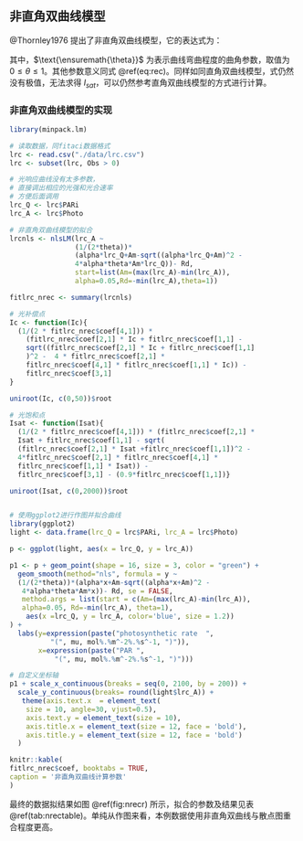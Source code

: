 ## 非直角双曲线模型

@Thornley1976 提出了非直角双曲线模型，它的表达式为：

\begin{equation}
P_{n} = \frac{\alpha I + P_{nmax} \sqrt{(\alpha I + P_{nmax})^{2} - 4  \theta \alpha I P_{nmax}}}{2 \theta} - R_{d}
(\#eq:nrec)
\end{equation}

其中，$\text{\ensuremath{\theta}}$ 为表示曲线弯曲程度的曲角参数，取值为$0\leq \theta \leq 1$。其他参数意义同式 \@ref(eq:rec)。同样如同直角双曲线模型，式仍然没有极值，无法求得 $I_{sat}$，可以仍然参考直角双曲线模型的方式进行计算。

### 非直角双曲线模型的实现


```r
library(minpack.lm)

# 读取数据，同fitaci数据格式
lrc <- read.csv("./data/lrc.csv")
lrc <- subset(lrc, Obs > 0)

# 光响应曲线没有太多参数，
# 直接调出相应的光强和光合速率
# 方便后面调用
lrc_Q <- lrc$PARi
lrc_A <- lrc$Photo 

# 非直角双曲线模型的拟合
lrcnls <- nlsLM(lrc_A ~ 
                (1/(2*theta))*
                (alpha*lrc_Q+Am-sqrt((alpha*lrc_Q+Am)^2 - 
                4*alpha*theta*Am*lrc_Q))- Rd,
                start=list(Am=(max(lrc_A)-min(lrc_A)),
                alpha=0.05,Rd=-min(lrc_A),theta=1)) 

fitlrc_nrec <- summary(lrcnls)

# 光补偿点
Ic <- function(Ic){
  (1/(2 * fitlrc_nrec$coef[4,1])) * 
    (fitlrc_nrec$coef[2,1] * Ic + fitlrc_nrec$coef[1,1] - 
    sqrt((fitlrc_nrec$coef[2,1] * Ic + fitlrc_nrec$coef[1,1]
    )^2 -  4 * fitlrc_nrec$coef[2,1] * 
    fitlrc_nrec$coef[4,1] * fitlrc_nrec$coef[1,1] * Ic)) -
    fitlrc_nrec$coef[3,1]
}

uniroot(Ic, c(0,50))$root  

# 光饱和点
Isat <- function(Isat){
  (1/(2 * fitlrc_nrec$coef[4,1])) * (fitlrc_nrec$coef[2,1] * 
  Isat + fitlrc_nrec$coef[1,1] - sqrt(
  (fitlrc_nrec$coef[2,1] * Isat +fitlrc_nrec$coef[1,1])^2 - 
  4*fitlrc_nrec$coef[2,1] * fitlrc_nrec$coef[4,1] * 
  fitlrc_nrec$coef[1,1] * Isat)) - 
  fitlrc_nrec$coef[3,1] - (0.9*fitlrc_nrec$coef[1,1])}

uniroot(Isat, c(0,2000))$root


# 使用ggplot2进行作图并拟合曲线
library(ggplot2)
light <- data.frame(lrc_Q = lrc$PARi, lrc_A = lrc$Photo)

p <- ggplot(light, aes(x = lrc_Q, y = lrc_A))

p1 <- p + geom_point(shape = 16, size = 3, color = "green") + 
  geom_smooth(method="nls", formula = y ~ 
  (1/(2*theta))*(alpha*x+Am-sqrt((alpha*x+Am)^2 - 
   4*alpha*theta*Am*x))- Rd, se = FALSE,
   method.args = list(start = c(Am=(max(lrc_A)-min(lrc_A)), 
   alpha=0.05, Rd=-min(lrc_A), theta=1), 
    aes(x =lrc_Q, y = lrc_A, color='blue', size = 1.2))
) +
  labs(y=expression(paste("photosynthetic rate  ", 
          "(", mu, mol%.%m^-2%.%s^-1, ")")), 
       x=expression(paste("PAR ", 
           "(", mu, mol%.%m^-2%.%s^-1, ")")))

# 自定义坐标轴
p1 + scale_x_continuous(breaks = seq(0, 2100, by = 200)) +  
  scale_y_continuous(breaks= round(light$lrc_A)) +
   theme(axis.text.x  = element_text(
    size = 10, angle=30, vjust=0.5), 
    axis.text.y = element_text(size = 10),
    axis.title.x = element_text(size = 12, face = 'bold'),
    axis.title.y = element_text(size = 12, face = 'bold')
  )
```

```r
knitr::kable(
fitlrc_nrec$coef, booktabs = TRUE,
caption = '非直角双曲线计算参数'
)
```

最终的数据拟结果如图 \@ref(fig:nrecr) 所示，拟合的参数及结果见表 \@ref(tab:nrectable)。单纯从作图来看，本例数据使用非直角双曲线与散点图重合程度更高。

\cleardoublepage
